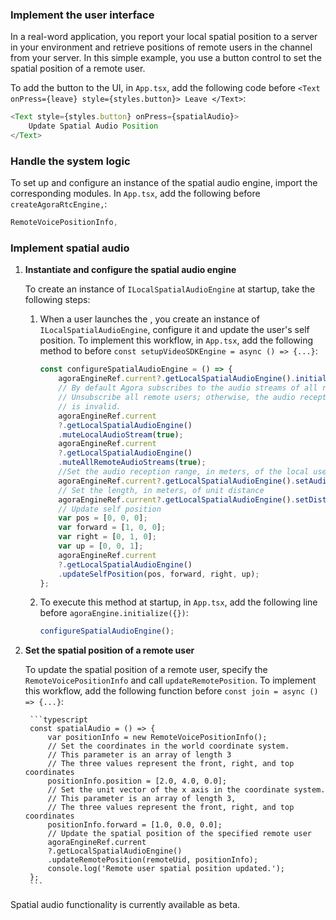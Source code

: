 <PlatformWrapper platform="react-native">


### Implement the user interface

In a real-word application, you report your local spatial position to a server in your environment and retrieve positions of remote users in the channel from your server. In this simple example, you use a button control to set the spatial position of a remote user. 

To add the button to the UI, in `App.tsx`, add the following code before `<Text onPress={leave} style={styles.button}> Leave </Text>`:

```typescript
<Text style={styles.button} onPress={spatialAudio}>
    Update Spatial Audio Position
</Text>
```

### Handle the system logic

To set up and configure an instance of the spatial audio engine, import the corresponding <Vg k="COMPANY" /> modules. In `App.tsx`, add the following before `createAgoraRtcEngine,`:

```typescript
RemoteVoicePositionInfo,
```

### Implement spatial audio

1. **Instantiate and configure the spatial audio engine**

    To create an instance of `ILocalSpatialAudioEngine` at startup, take the following steps:

    1. When a user launches the <Vpl k="CLIENT" />, you create an instance of `ILocalSpatialAudioEngine`, configure it and update the user's self position. To implement this workflow, in `App.tsx`, add the following method to before `const setupVideoSDKEngine = async () => {...}`:

        ```typescript
        const configureSpatialAudioEngine = () => {
            agoraEngineRef.current?.getLocalSpatialAudioEngine().initialize();
            // By default Agora subscribes to the audio streams of all remote users.
            // Unsubscribe all remote users; otherwise, the audio reception range you set
            // is invalid.
            agoraEngineRef.current
            ?.getLocalSpatialAudioEngine()
            .muteLocalAudioStream(true);
            agoraEngineRef.current
            ?.getLocalSpatialAudioEngine()
            .muteAllRemoteAudioStreams(true);
            //Set the audio reception range, in meters, of the local user
            agoraEngineRef.current?.getLocalSpatialAudioEngine().setAudioRecvRange(50);
            // Set the length, in meters, of unit distance
            agoraEngineRef.current?.getLocalSpatialAudioEngine().setDistanceUnit(1);
            // Update self position
            var pos = [0, 0, 0];
            var forward = [1, 0, 0];
            var right = [0, 1, 0];
            var up = [0, 0, 1];
            agoraEngineRef.current
            ?.getLocalSpatialAudioEngine()
            .updateSelfPosition(pos, forward, right, up);
        };
        ```

    1. To execute this method at startup, in `App.tsx`, add the following line before `agoraEngine.initialize({})`:

        ```javascript
        configureSpatialAudioEngine();
        ```

1. **Set the spatial position of a remote user**

    To update the spatial position of a remote user, specify the `RemoteVoicePositionInfo` and call `updateRemotePosition`. To implement this workflow, add the following
    function before `const join = async () => {...}`:

        ```typescript
        const spatialAudio = () => {
            var positionInfo = new RemoteVoicePositionInfo();
            // Set the coordinates in the world coordinate system.
            // This parameter is an array of length 3
            // The three values represent the front, right, and top coordinates
            positionInfo.position = [2.0, 4.0, 0.0];
            // Set the unit vector of the x axis in the coordinate system.
            // This parameter is an array of length 3,
            // The three values represent the front, right, and top coordinates
            positionInfo.forward = [1.0, 0.0, 0.0];
            // Update the spatial position of the specified remote user
            agoraEngineRef.current
            ?.getLocalSpatialAudioEngine()
            .updateRemotePosition(remoteUid, positionInfo);
            console.log('Remote user spatial position updated.');
        };
        ```

  Spatial audio functionality is currently available as beta.

</PlatformWrapper>
